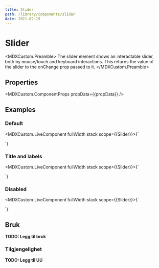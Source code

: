 ```yaml
---
title: Slider
path: /library/components/slider
date: 2021-02-19
---
```



# Slider

<MDXCustom.Preamble>
  The slider element shows an interactable slider, both by mouse/touch and keyboard interactions. This returns the value of the slider to the onChange prop passed to it.
</MDXCustom.Preamble>

## Properties

<MDXCustom.ComponentProps propData={{propData}} />

## Examples

### Default

<MDXCustom.LiveComponent fullWidth stack scope={{Slider}}>{`
 <div style={{width: '100%'}}>
    <div style={{marginBottom: '0.25rem'}}>
      <Slider />
    </div>
  </div>
`}</MDXCustom.LiveComponent>

### Title and labels

<MDXCustom.LiveComponent fullWidth stack scope={{Slider}}>{`
 <div style={{width: '100%'}}>
    <div style={{marginBottom: '0.25rem'}}>
      <Slider title={'Title'} labelLeft={'Left label'} labelRight={'Right Label'} />
    </div>
  </div>
`}</MDXCustom.LiveComponent>

### Disabled

<MDXCustom.LiveComponent fullWidth stack scope={{Slider}}>{`
 <div style={{width: '100%'}}>
    <div style={{marginBottom: '0.25rem'}}>
      <Slider disabled={true}/>
    </div>
  </div>
`}</MDXCustom.LiveComponent>



## Bruk

**TODO: Legg til bruk**

### Tilgjengelighet

**TODO: Legg til UU**
